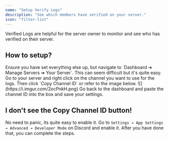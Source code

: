 ---
name: "Setup Verify Logs"
description: "See which members have verified on your server."
icon: "filter-list"
---

<Tip>
    Verified Logs are helpful for the server owner to monitor and see who has
    verified on their server.
</Tip>

## How to setup?

<Steps>
    <Step title="Navigate to your server">
        Ensure you have set everything else up, but navigate to `Dashboard ➔
        Manage Servers ➔ Your Server`.
    </Step>
    <Steps title="Get the Channel ID">
        This can seem difficult but it's quite easy. Go to your server and right
        click on the channel you want to use for the logs. Then click `Copy
        Channel ID` or refer to the image below.
        <Frame>![](https://i.imgur.com/2ocPnkH.png)</Frame>
    </Steps>
    <Step title="Now back on the dashboard!">
        Go back to the dashboard and paste the channel ID into the box and save
        your settings.
    </Step>
</Steps>

## I don't see the Copy Channel ID button!

No need to panic, its quite easy to enable it. Go to `Settings ➔ App Settings ➔ Advanced ➔ Developer Mode` on Discord and enable it. After you have done that, you can complete the steps.
